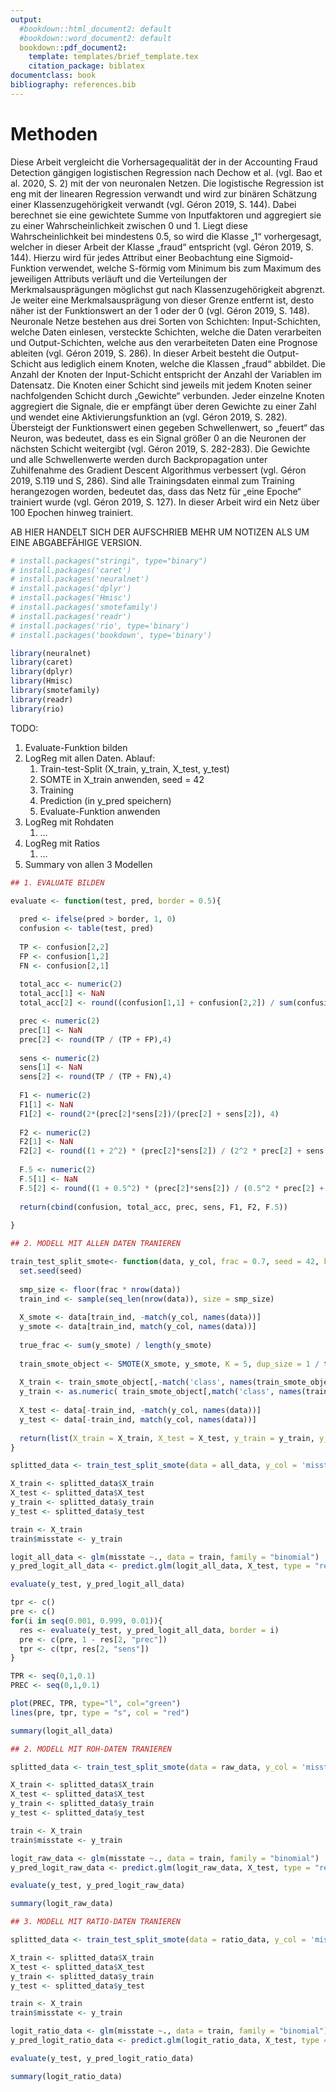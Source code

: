 ```yaml
---
output:
  #bookdown::html_document2: default
  #bookdown::word_document2: default
  bookdown::pdf_document2:
    template: templates/brief_template.tex
    citation_package: biblatex
documentclass: book
bibliography: references.bib
---
```


# Methoden {#methods} 

Diese Arbeit vergleicht die Vorhersagequalität der in der Accounting Fraud Detection gängigen logistischen Regression nach Dechow et al. (vgl. Bao et al. 2020, S. 2) mit der von neuronalen Netzen.
Die logistische Regression ist eng mit der linearen Regression verwandt und wird zur binären Schätzung einer Klassenzugehörigkeit verwandt (vgl. Géron 2019, S. 144). Dabei berechnet sie eine gewichtete Summe von Inputfaktoren und aggregiert sie zu einer Wahrscheinlichkeit zwischen 0 und 1. Liegt diese Wahrscheinlichkeit bei mindestens 0.5, so wird die Klasse „1“ vorhergesagt, welcher in dieser Arbeit der Klasse „fraud“ entspricht (vgl. Géron 2019, S. 144). Hierzu wird für jedes Attribut einer Beobachtung eine Sigmoid-Funktion verwendet, welche S-förmig vom Minimum bis zum Maximum des jeweiligen Attributs verläuft und die Verteilungen der Merkmalsausprägungen möglichst gut nach Klassenzugehörigkeit abgrenzt. Je weiter eine Merkmalsausprägung von dieser Grenze entfernt ist, desto näher ist der Funktionswert an der 1 oder der 0 (vgl. Géron 2019, S. 148).
Neuronale Netze bestehen aus drei Sorten von Schichten: Input-Schichten, welche Daten einlesen, versteckte Schichten, welche die Daten verarbeiten und Output-Schichten, welche aus den verarbeiteten Daten eine Prognose ableiten (vgl. Géron 2019, S. 286). In dieser Arbeit besteht die Output-Schicht aus lediglich einem Knoten, welche die Klassen „fraud“ abbildet. Die Anzahl der Knoten der Input-Schicht entspricht der Anzahl der Variablen im Datensatz. Die Knoten einer Schicht sind jeweils mit jedem Knoten seiner nachfolgenden Schicht durch „Gewichte“ verbunden. Jeder einzelne Knoten aggregiert die Signale, die er empfängt über deren Gewichte zu einer Zahl und wendet eine Aktivierungsfunktion an (vgl. Géron 2019, S. 282). Übersteigt der Funktionswert einen gegeben Schwellenwert, so „feuert“ das Neuron, was bedeutet, dass es ein Signal größer 0 an die Neuronen der nächsten Schicht weitergibt (vgl. Géron 2019, S. 282-283). Die Gewichte und alle Schwellenwerte werden durch Backpropagation unter Zuhilfenahme des Gradient Descent Algorithmus verbessert (vgl. Géron 2019, S.119 und S, 286). Sind alle Trainingsdaten einmal zum Training herangezogen worden, bedeutet das, dass das Netz für „eine Epoche“ trainiert wurde (vgl. Géron 2019, S. 127). In dieser Arbeit wird ein Netz über 100 Epochen hinweg trainiert.


 AB HIER HANDELT SICH DER AUFSCHRIEB MEHR UM NOTIZEN ALS UM EINE ABGABEFÄHIGE VERSION.

```r
# install.packages("stringi", type="binary")
# install.packages('caret')
# install.packages('neuralnet')
# install.packages('dplyr')
# install.packages('Hmisc')
# install.packages('smotefamily')
# install.packages('readr')
# install.packages('rio', type='binary')
# install.packages('bookdown', type='binary')

library(neuralnet)
library(caret)
library(dplyr)
library(Hmisc)
library(smotefamily)
library(readr)
library(rio)
```
TODO:

  1. Evaluate-Funktion bilden
  2. LogReg mit allen Daten. Ablauf: 
      1. Train-test-Split (X_train, y_train, X_test, y_test)
      2. SOMTE in X_train anwenden, seed = 42
      3. Training
      4. Prediction (in y_pred speichern)
      5. Evaluate-Funktion anwenden
  3. LogReg mit Rohdaten
      1. ...
  4. LogReg mit Ratios
      1. ...
  5. Summary von allen 3 Modellen

```r

## 1. EVALUATE BILDEN

evaluate <- function(test, pred, border = 0.5){
  
  pred <- ifelse(pred > border, 1, 0)
  confusion <- table(test, pred)
  
  TP <- confusion[2,2]
  FP <- confusion[1,2]
  FN <- confusion[2,1]
  
  total_acc <- numeric(2)
  total_acc[1] <- NaN
  total_acc[2] <- round((confusion[1,1] + confusion[2,2]) / sum(confusion),4)

  prec <- numeric(2)
  prec[1] <- NaN
  prec[2] <- round(TP / (TP + FP),4)
  
  sens <- numeric(2)
  sens[1] <- NaN
  sens[2] <- round(TP / (TP + FN),4)
  
  F1 <- numeric(2)
  F1[1] <- NaN
  F1[2] <- round(2*(prec[2]*sens[2])/(prec[2] + sens[2]), 4)
  
  F2 <- numeric(2)
  F2[1] <- NaN
  F2[2] <- round((1 + 2^2) * (prec[2]*sens[2]) / (2^2 * prec[2] + sens[2]), 4)
  
  F.5 <- numeric(2)
  F.5[1] <- NaN
  F.5[2] <- round((1 + 0.5^2) * (prec[2]*sens[2]) / (0.5^2 * prec[2] + sens[2]), 4)
  
  return(cbind(confusion, total_acc, prec, sens, F1, F2, F.5))
  
}
```



```r
## 2. MODELL MIT ALLEN DATEN TRANIEREN

train_test_split_smote<- function(data, y_col, frac = 0.7, seed = 42, k = 5){
  set.seed(seed)
  
  smp_size <- floor(frac * nrow(data))
  train_ind <- sample(seq_len(nrow(data)), size = smp_size)
  
  X_smote <- data[train_ind, -match(y_col, names(data))]
  y_smote <- data[train_ind, match(y_col, names(data))]
  
  true_frac <- sum(y_smote) / length(y_smote)
  
  train_smote_object <- SMOTE(X_smote, y_smote, K = 5, dup_size = 1 / true_frac)$data
  
  X_train <- train_smote_object[,-match('class', names(train_smote_object))]
  y_train <- as.numeric( train_smote_object[,match('class', names(train_smote_object))])
  
  X_test <- data[-train_ind, -match(y_col, names(data))]
  y_test <- data[-train_ind, match(y_col, names(data))]
  
  return(list(X_train = X_train, X_test = X_test, y_train = y_train, y_test = y_test))
}

splitted_data <- train_test_split_smote(data = all_data, y_col = 'misstate', frac = 0.7)

X_train <- splitted_data$X_train
X_test <- splitted_data$X_test
y_train <- splitted_data$y_train
y_test <- splitted_data$y_test

train <- X_train
train$misstate <- y_train

logit_all_data <- glm(misstate ~., data = train, family = "binomial")
y_pred_logit_all_data <- predict.glm(logit_all_data, X_test, type = "response" )

evaluate(y_test, y_pred_logit_all_data)

```
```r
tpr <- c()
pre <- c()
for(i in seq(0.001, 0.999, 0.01)){
  res <- evaluate(y_test, y_pred_logit_all_data, border = i)
  pre <- c(pre, 1 - res[2, "prec"])
  tpr <- c(tpr, res[2, "sens"])
}

TPR <- seq(0,1,0.1)
PREC <- seq(0,1,0.1)

plot(PREC, TPR, type="l", col="green")
lines(pre, tpr, type = "s", col = "red")

```

```r
summary(logit_all_data)
```



```r
## 2. MODELL MIT ROH-DATEN TRANIEREN

splitted_data <- train_test_split_smote(data = raw_data, y_col = 'misstate', frac = 0.7)

X_train <- splitted_data$X_train
X_test <- splitted_data$X_test
y_train <- splitted_data$y_train
y_test <- splitted_data$y_test

train <- X_train
train$misstate <- y_train

logit_raw_data <- glm(misstate ~., data = train, family = "binomial")
y_pred_logit_raw_data <- predict.glm(logit_raw_data, X_test, type = "response" )

evaluate(y_test, y_pred_logit_raw_data)
```
```r
summary(logit_raw_data)
```


```r
## 3. MODELL MIT RATIO-DATEN TRANIEREN

splitted_data <- train_test_split_smote(data = ratio_data, y_col = 'misstate', frac = 0.7)

X_train <- splitted_data$X_train
X_test <- splitted_data$X_test
y_train <- splitted_data$y_train
y_test <- splitted_data$y_test

train <- X_train
train$misstate <- y_train

logit_ratio_data <- glm(misstate ~., data = train, family = "binomial")
y_pred_logit_ratio_data <- predict.glm(logit_ratio_data, X_test, type = "response" )

evaluate(y_test, y_pred_logit_ratio_data)
```
```r
summary(logit_ratio_data)
```










